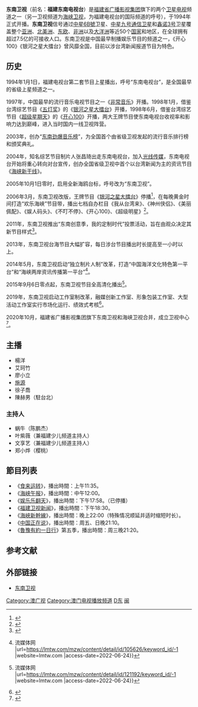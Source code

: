 {{頻道資訊
| 頻道名稱         = 東南衛視<br>SETV
| 頻道圖片檔案     = SETV_fujian.jpg
| 頻道圖片尺寸     = 
| 頻道圖片名稱     = 
| 所屬國家         = {{PRC}}
| 總部所在         = {{CHN}}[[福建省|福建省]][[福州市|福州市]]西二环南路152号
| 播放地區         = 全球各地
| 開播日期         = 1994年1月1日
| 停播日期         = 
| 口號             =
| 收視率調查時間   = 
| 收視率資料來源   = 
| 頻道口號         = 海洋时代，中华情怀
| 視頻格式         = [[標準畫質電視|SDTV]]（[[576i|576i]] [[縱橫比_(圖像)|16:9]]）<br/>[[高清晰度電視|HDTV]]（[[1080i|1080i]] [[縱橫比_(圖像)|16:9]]）
| 音頻格式         = [[單聲道|單聲道]]（[[標清|標清]]）<br/>[[立體聲|立體聲]]（[[高清|高清]]）
| 頻道語言          = [[普通話|普通話]]
| 擁有者           = [[福建省廣播影視集團|福建省廣播影視集團]]<br />{{small|（福建省广播影视集团卫视中心）}}
| 持股者           = 
| 前頻道名稱       = 福建东南电视台
| 被取代名稱       = 东南卫视
| 集團同類頻道     = [[福建电视台综合频道|福建电视台综合频道]]<br/>[[福建电视台新闻频道|福建电视台新闻频道]]
| 重播服務頻道     = 福建电视台公共频道<br/>[[海峡卫视|海峡卫视]]
| 頻道官方網站     = http://www.setv.fjtv.net/
| 備註             = 
| 有線電視供應商01 = 内蒙古广电
| 有線電視頻道數01 = 标清版46频道
| 有線電視供應商02 = 福建广电网络
| 有線電視頻道數02 = 标清6，高清217
| 有線電視供應商03 = 福建广电网络·厦门
| 有線電視頻道數03 = 双向高清8
| 有線電視供應商04 = [[澳門基本電視頻道|澳門基本電視頻道]]
| 有線電視頻道數04 = 77頻道（由[[澳門廣播電視股份有限公司|澳广视]]转播）（[[標準畫質電視|SD]]）
| 衛星電視供應商01 = '''[[中星6B|中星6B]]'''（115.5E）
| 衛星電視頻道數01 = C波段，下行频率3.710GHz，極化：水平，符號率10920KB 
| 數位電視供應商01 = 福建各地
| 數位電視頻道數01 = 因地区而变
|}}
'''东南卫视'''（前名：'''福建东南电视台'''）是[[福建省广播影视集团|福建省广播影视集团]]旗下的两个[[卫星电视|卫星电视]]频道之一（另一卫视频道为[[海峡卫视|海峡卫视]]，为福建电视台的国际频道的呼号），于1994年正式开播。'''东南卫视'''信号通过[[中星6B|中星6B號]]卫星、[[中星九号通信卫星|中星九号通信卫星]]和[[鑫诺3号|鑫诺3号]]卫星覆盖整个[[亚洲|亚洲]]、[[北美洲|北美洲]]、[[东欧|东欧]]、[[非洲|非洲]]以及[[大洋洲|大洋洲]]等近50个[[国家|国家]]和地区，在全球拥有超过7.5亿的可接收人口。东南卫视是中国最早制播娱乐节目的频道之一，《开心100》《银河之星大擂台》曾风靡全国，目前以涉台湾新闻报道节目为特色。

==历史==
1994年1月1日，福建电视台第二套节目上星播出，呼号“东南电视台”，是全国最早的省级上星频道之一。

1997年，中国最早的流行音乐电视节目之一《[[非常音乐|非常音乐]]》开播。1998年1月，借鉴台湾综艺节目《[[五灯奖|五灯奖]]》的《[[银河之星大擂台|银河之星大擂台]]》开播，1998年6月，借鉴台湾综艺节目《[[超级星期天|超级星期天]]》的《[[开心100|开心100]]》开播，两大王牌节目使东南电视台收视率和影响力达到巅峰，进入当时国内一线卫视阵营。

2003年，创办“[[东南劲爆音乐榜|东南劲爆音乐榜]]”，为全国首个由省级卫视发起的流行音乐排行榜和颁奖典礼。

2004年，知名综艺节目制片人张昌琦出走东南电视台，加入[[光线传媒|光线传媒]]，东南电视台开始将重心转向对台宣传，创办全国省级卫视中首个以台湾新闻为主的资讯节目《[[海峡新干线|海峡新干线]]》。

2005年10月1日零时，启用全新海鸥台标，呼号改为“东南卫视”。

2006年3月，东南卫视改版，王牌节目《[[银河之星大擂台|银河之星大擂台]]》停播<ref>{{Cite web |title=《银河之星》31日停播_影音娱乐_新浪网 |url=http://ent.sina.com.cn/x/2006-03-30/02321032189.html |website=ent.sina.com.cn |access-date=2022-06-24}}</ref>，在每晚黄金时间打造“欢乐海峡”节目带，播出七档自办栏目《我从台湾来》、《神州侠侣》、《美丽佩配》、《娱人码头》、《不叮不停》、《开心100》、《超级明星》<ref>{{Cite web |title=东南卫视：凸显“海峡”特色 |url=http://futures.money.hexun.com/2079344.shtml |website=futures.money.hexun.com |access-date=2022-06-24}}</ref>。

2011年，东南卫视推出“东南创意季，我的定制时代”投票活动，旨在由观众决定其新节目样式<ref>{{Cite web |title=东南卫视创意季：观众的定制时代 - 搜狐视频 |url=http://tv.sohu.com/20111102/n324298426.shtml |website=tv.sohu.com |access-date=2022-06-24}}</ref>。

2013年，东南卫视台海节目大幅扩容，每日涉台节目播出时长提高至一小时以上。

2014年5月，东南卫视启动“独立制片人制”改革，打造“中国海洋文化特色第一平台”和“海峡两岸资讯传播第一平台”<ref>{{Cite web |title=东南卫视“自救” {{!}} 流媒体网 |url=https://lmtw.com/mzw/content/detail/id/105626/keyword_id/-1 |website=lmtw.com |access-date=2022-06-24}}</ref>。

2015年9月6日零点起，东南卫视节目全高清化播出<ref>{{Cite web |title=东南卫视6日起全高清播出 {{!}} 流媒体网 |url=https://lmtw.com/mzw/content/detail/id/121192/keyword_id/-1 |website=lmtw.com |access-date=2022-06-24}}</ref>。

2019年，东南卫视启动工作室制改革，融媒创新工作室、形象包装工作室、大型活动工作室实行市场化运行、绩效式考核<ref>{{Cite web |title=“酝酿良久、通盘考虑”，东南卫视如何推行工作室制度改革？_传播 |url=https://www.sohu.com/a/www.sohu.com/a/362798671_613537 |website=www.sohu.com |language=en |access-date=2022-06-24}}</ref>。

2020年10月，福建省广播影视集团旗下东南卫视和海峡卫视合并，成立卫视中心<ref>{{Cite web |title=福建省广电卫视中心：两家卫视合并后，如何实现“1+1＞2”？ |url=https://mil.ifeng.com/c/827LfjZ3r3p |website=mil.ifeng.com |access-date=2022-06-24}}</ref>。

==主播==
*楊洋
*艾珂竹
*廖小立
*[[施源|施源]]
*徐子喬
*陳赫男（駐台北）

===主持人===
*蜗牛（陈鹏杰）
*叶紫薇（兼福建少儿频道主持人）
*文享艺（兼福建少儿频道主持人）
*郑小烨（樱桃）

==節目列表==
*《[[食来运转|食来运转]]》，播出時間：上午11:35。
*《[[海峡午报|海峡午报]]》，播出時間：中午12:00。
*《[[娱乐乐翻天|娱乐乐翻天]]》，播出時間：下午17:58。（已停播）
*《[[福建卫视新闻|福建卫视新闻]]》，播出時間：下午18:30。
*《[[海峽新幹線|海峽新幹線]]》，播出時間：晚上22:00（特殊情况顺延并适时缩短时长）。
*《[[中国正在说|中国正在说]]》，播出時間：周五、日晚21:10。
*《[[魯豫有約|魯豫有約一日行]]》第五季，播出時間：周三晚21:20。

==参考文献==
{{reflist}}

==外部链接==
* [https://web.archive.org/web/20190620063517/http://www.setv.com.cn/ 东南卫视]

{{福建省广播影视集团}}
{{福建省电视台}}
{{中国大陆电视台}}
{{澳广视频道列表}}

[[Category:澳广视|Category:澳广视]]
[[Category:澳门电视播放频道|Category:澳门电视播放频道]]
[[Category:福建省电视台|D东]]
[[Category:中国省级卫星电视频道|闽]]